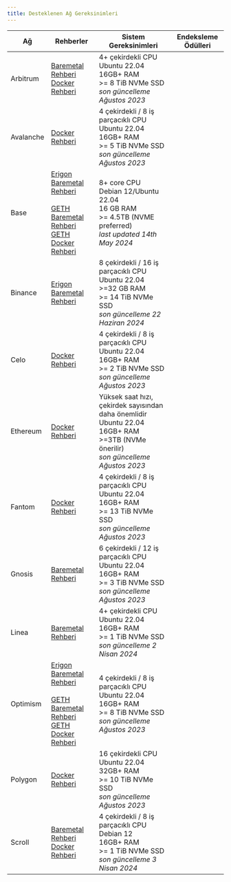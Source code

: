 ```yaml
---
title: Desteklenen Ağ Gereksinimleri
---
```



| Ağ        | Rehberler                                                                                                                                                                                                                                                                                                 | Sistem Gereksinimleri                                                                                                                                   |    Endeksleme Ödülleri    |
| --------- | --------------------------------------------------------------------------------------------------------------------------------------------------------------------------------------------------------------------------------------------------------------------------------------------------------- | ------------------------------------------------------------------------------------------------------------------------------------------------------- | :-----------------------: |
| Arbitrum  | [Baremetal Rehberi](https://docs.infradao.com/archive-nodes-101/arbitrum/baremetal)<br /> [Docker Rehberi](https://docs.infradao.com/archive-nodes-101/arbitrum/docker)                                                                                                                                   | 4+ çekirdekli CPU<br /> Ubuntu 22.04<br /> 16GB+ RAM<br /> >= 8 TiB NVMe SSD<br /> _son güncelleme Ağustos 2023_                                        | <Check alt="Supported" /> |
| Avalanche | [Docker Rehberi](https://docs.infradao.com/archive-nodes-101/avalanche/docker)                                                                                                                                                                                                                            | 4 çekirdekli / 8 iş parçacıklı CPU<br /> Ubuntu 22.04<br /> 16GB+ RAM<br /> >= 5 TiB NVMe SSD<br /> _son güncelleme Ağustos 2023_                       | <Check alt="Supported" /> |
| Base      | [Erigon Baremetal Rehberi](https://docs.infradao.com/archive-nodes-101/base/erigon/baremetal)<br /><br /> [GETH Baremetal Rehberi](https://docs.infradao.com/archive-nodes-101/base/geth/baremetal)<br /> [GETH Docker Rehberi](https://docs.infradao.com/archive-nodes-101/base/geth/docker)             | 8+ core CPU<br /> Debian 12/Ubuntu 22.04<br /> 16 GB RAM<br /> >= 4.5TB (NVME preferred)<br /> _last updated 14th May 2024_                             | <Check alt="Supported" /> |
| Binance   | [Erigon Baremetal Rehberi](https://docs.infradao.com/archive-nodes-101/binance/erigon/baremetal)                                                                                                                                                                                                          | 8 çekirdekli / 16 iş parçacıklı CPU<br /> Ubuntu 22.04<br /> >=32 GB RAM<br /> >= 14 TiB NVMe SSD<br /> _son güncelleme 22 Haziran 2024_                | <Check alt="Supported" /> |
| Celo      | [Docker Rehberi](https://docs.infradao.com/archive-nodes-101/celo/docker)                                                                                                                                                                                                                                 | 4 çekirdekli / 8 iş parçacıklı CPU<br /> Ubuntu 22.04<br /> 16GB+ RAM<br /> >= 2 TiB NVMe SSD<br /> _son güncelleme Ağustos 2023_                       | <Check alt="Supported" /> |
| Ethereum  | [Docker Rehberi](https://docs.infradao.com/archive-nodes-101/ethereum/erigon/docker)                                                                                                                                                                                                                      | Yüksek saat hızı, çekirdek sayısından daha önemlidir<br /> Ubuntu 22.04<br /> 16GB+ RAM<br /> >=3TB (NVMe önerilir)<br /> _son güncelleme Ağustos 2023_ | <Check alt="Supported" /> |
| Fantom    | [Docker Rehberi](https://docs.infradao.com/archive-nodes-101/fantom/docker)                                                                                                                                                                                                                               | 4 çekirdekli / 8 iş parçacıklı CPU<br /> Ubuntu 22.04<br /> 16GB+ RAM<br /> >= 13 TiB NVMe SSD<br /> _son güncelleme Ağustos 2023_                      | <Check alt="Supported" /> |
| Gnosis    | [Baremetal Rehberi](https://docs.infradao.com/archive-nodes-101/gnosis/erigon/baremetal)                                                                                                                                                                                                                  | 6 çekirdekli / 12 iş parçacıklı CPU<br /> Ubuntu 22.04<br /> 16GB+ RAM<br /> >= 3 TiB NVMe SSD<br /> _son güncelleme Ağustos 2023_                      | <Check alt="Supported" /> |
| Linea     | [Baremetal Rehberi](https://docs.infradao.com/archive-nodes-101/linea/baremetal)                                                                                                                                                                                                                          | 4+ çekirdekli CPU<br /> Ubuntu 22.04<br /> 16GB+ RAM<br /> >= 1 TiB NVMe SSD<br /> _son güncelleme 2 Nisan 2024_                                        | <Check alt="Supported" /> |
| Optimism  | [Erigon Baremetal Rehberi](https://docs.infradao.com/archive-nodes-101/optimism/erigon/baremetal)<br /><br /> [GETH Baremetal Rehberi](https://docs.infradao.com/archive-nodes-101/optimism/geth/baremetal)<br /> [GETH Docker Rehberi](https://docs.infradao.com/archive-nodes-101/optimism/geth/docker) | 4 çekirdekli / 8 iş parçacıklı CPU<br /> Ubuntu 22.04<br /> 16GB+ RAM<br /> >= 8 TiB NVMe SSD<br /> _son güncelleme Ağustos 2023_                       | <Check alt="Supported" /> |
| Polygon   | [Docker Rehberi](https://docs.infradao.com/archive-nodes-101/polygon/docker)                                                                                                                                                                                                                              | 16 çekirdekli CPU<br /> Ubuntu 22.04<br /> 32GB+ RAM<br /> >= 10 TiB NVMe SSD<br /> _son güncelleme Ağustos 2023_                                       | <Check alt="Supported" /> |
| Scroll    | [Baremetal Rehberi](https://docs.infradao.com/archive-nodes-101/scroll/baremetal)<br /> [Docker Rehberi](https://docs.infradao.com/archive-nodes-101/scroll/docker)                                                                                                                                       | 4 çekirdekli / 8 iş parçacıklı CPU<br /> Debian 12<br /> 16GB+ RAM<br /> >= 1 TiB NVMe SSD<br /> _son güncelleme 3 Nisan 2024_                          | <Check alt="Supported" /> |
